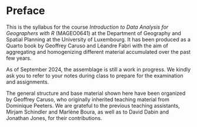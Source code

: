 # Preface {#sec-preface .unnumbered}

This is the syllabus for the course *Introduction to Data Analysis for Geographers with R* (MAGEO0641) at the Department of Geography and Spatial Planning at the University of Luxembourg. It has been produced as a Quarto book by Geoffrey Caruso and Léandre Fabri with the aim of aggregating and homogenizing different material accumulated over the past few years.

As of September 2024, the assemblage is still a work in progress. We kindly ask you to refer to your notes during class to prepare for the examination and assignments.

The general structure and base material shown here have been organized by Geoffrey Caruso, who originally inherited teaching material from Dominique Peeters. We are grateful to the previous teaching assistants, Mirjam Schindler and Marlène Boura, as well as to David Dabin and Jonathan Jones, for their contributions.
